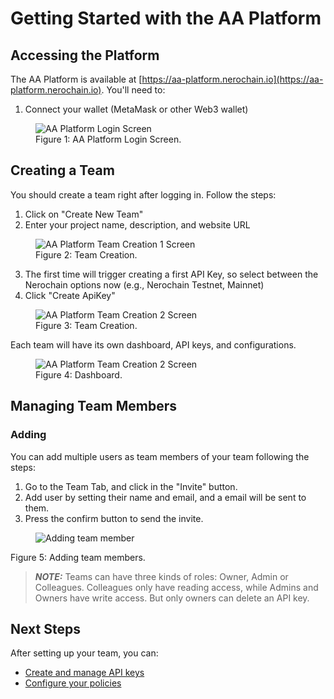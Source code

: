 
# Getting Started with the AA Platform

## Accessing the Platform

The AA Platform is available at [https://aa-platform.nerochain.io](https://aa-platform.nerochain.io). You'll need to:

1. Connect your wallet (MetaMask or other Web3 wallet)

<div className="mt-8 mb-8">
  <figure className="text-center">
    <img 
      src="/assets/aaPlatform/gifs/Loginaa.gif" 
      alt="AA Platform Login Screen"
      className="mx-auto rounded-lg shadow-md"
    />
    <figcaption className="mt-2 text-sm italic text-gray-600 text-center">
      Figure 1: AA Platform Login Screen.
  </figcaption>
  </figure>
</div>

## Creating a Team

You should create a team right after logging in. Follow the steps:

1. Click on "Create New Team"
2. Enter your project name, description, and website URL

<div className="mt-8 mb-8">
  <figure className="text-center">
    <img 
      src="/assets/aaPlatform/gifs/create1.gif" 
      alt="AA Platform Team Creation 1 Screen"
      className="mx-auto rounded-lg shadow-md"
    />
    <figcaption className="mt-2 text-sm italic text-gray-600 text-center">
      Figure 2: Team Creation.
  </figcaption>
  </figure>
</div>

3. The first time will trigger creating a first API Key, so select between the Nerochain options now (e.g., Nerochain Testnet, Mainnet)
4. Click "Create ApiKey"

<div className="mt-8 mb-8">
  <figure className="text-center">
    <img 
      src="/assets/aaPlatform/gifs/create2.gif" 
      alt="AA Platform Team Creation 2 Screen"
      className="mx-auto rounded-lg shadow-md"
    />
    <figcaption className="mt-2 text-sm italic text-gray-600 text-center">
      Figure 3: Team Creation.
  </figcaption>
  </figure>
</div>

Each team will have its own dashboard, API keys, and configurations.

<div className="mt-8 mb-8">
  <figure className="text-center">
    <img 
      src="/assets/aaPlatform/gifs/dash.gif" 
      alt="AA Platform Team Creation 2 Screen"
      className="mx-auto rounded-lg shadow-md"
    />
    <figcaption className="mt-2 text-sm italic text-gray-600 text-center">
      Figure 4: Dashboard.
  </figcaption>
  </figure>
</div>

## Managing Team Members

### Adding

You can add multiple users as team members of your team following the steps:

1. Go to the Team Tab, and click in the "Invite" button.
2. Add user by setting their name and email, and a email will be sent to them. 
3. Press the confirm button to send the invite. 

<div className="mt-8 mb-8">
  <figure className="text-center">
    <img 
      src="/assets/aaPlatform/gifs/addmember.gif" 
      alt="Adding team member"
      className="mx-auto rounded-lg shadow-md"
    />
  </figure>
  <figcaption className="mt-2 text-sm italic text-gray-600 text-center">
      Figure 5: Adding team members.
  </figcaption>
</div>

> **_NOTE:_**  Teams can have three kinds of roles: Owner, Admin or Colleagues. Colleagues only have reading access, while Admins and Owners have write access. But only owners can delete an API key.

## Next Steps

After setting up your team, you can:
- [Create and manage API keys](/en/developer-tools/aa-platform/managing-api-keys)
- [Configure your policies](/en/developer-tools/aa-platform/configuring-policies)

<PageFeedback path="/en/developer-tools/aa-platform/getting-started" /> 
